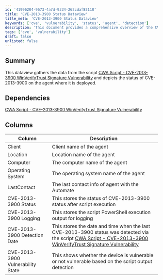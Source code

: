 ```yaml
---
id: '41996204-9673-4a7d-9334-262cdaf82110'
title: 'CVE-2013-3900 Status Dataview'
title_meta: 'CVE-2013-3900 Status Dataview'
keywords: ['cve', 'vulnerability', 'status', 'agent', 'detection']
description: 'This document provides a comprehensive overview of the CVE-2013-3900 status on agents where the associated script is deployed. It details the data gathered, dependencies, and the specific columns that represent various attributes of the agents, including their vulnerability status and detection dates.'
tags: ['cve', 'vulnerability']
draft: false
unlisted: false
---
```

## Summary

This dataview gathers the data from the script [CWA Script - CVE-2013-3900 WinVerifyTrust Signature Vulnerability](https://proval.itglue.com/DOC-5078775-15762068) and depicts the status of CVE-2013-3900 on the agent where it is deployed.

## Dependencies

[CWA Script - CVE-2013-3900 WinVerifyTrust Signature Vulnerability](https://proval.itglue.com/DOC-5078775-15762068)

## Columns

| Column                        | Description                                                                                   |
|-------------------------------|-----------------------------------------------------------------------------------------------|
| Client                        | Client name of the agent                                                                      |
| Location                      | Location name of the agent                                                                    |
| Computer                      | The computer name of the agent                                                                |
| Operating System              | The operating system name of the agent                                                        |
| LastContact                   | The last contact info of agent with the Automate                                              |
| CVE-2013-3900 Status          | This stores the status of CVE-2013-3900 status after script execution                        |
| CVE-2013-3900 Logging         | This stores the script PowerShell execution output for logging                                 |
| CVE-2013-3900 Detection Date  | This stores the date and time when the last CVE-2013-3900 status was detected via the script [CWA Script - CVE-2013-3900 WinVerifyTrust Signature Vulnerability](https://proval.itglue.com/DOC-5078775-15762068) |
| CVE-2013-3900 Vulnerability State | This shows whether the device is vulnerable or not vulnerable based on the script output detection |












